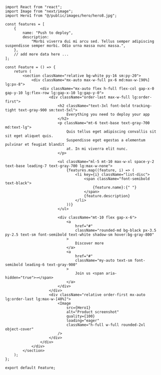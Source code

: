 ```tsx
import React from "react";
import Image from "next/image";
import Hero1 from "@/public/images/hero/hero8.jpg";

const features = [
    {
        name: "Push to deploy",
        description:
            "Morbi viverra dui mi arcu sed. Tellus semper adipiscing suspendisse semper morbi. Odio urna massa nunc massa.",
    },
    // add more data here ...
];

const Feature = () => {
    return (
        <section className="relative bg-white py-16 sm:py-20">
            <div className="mx-auto max-w-full px-6 md:max-w-[90%] lg:px-8">
                <div className="mx-auto flex h-full flex-col gap-x-0 gap-y-10 lg:flex-row lg:gap-x-10 lg:gap-y-0">
                    <div className="order-last max-w-full lg:order-first">
                        <h2 className="text-3xl font-bold tracking-tight text-gray-900 sm:text-5xl">
                            Everything you need to deploy your app
                        </h2>
                        <p className="mt-6 text-base text-gray-700 md:text-lg">
                            Quis tellus eget adipiscing convallis sit sit eget aliquet quis.
                            Suspendisse eget egestas a elementum pulvinar et feugiat blandit
                            at. In mi viverra elit nunc.
                        </p>

                        <ul className="ml-5 mt-10 max-w-xl space-y-2 text-base leading-7 text-gray-700 lg:max-w-none">
                            {features.map((feature, i) => (
                                <li key={i} className="list-disc">
                                    <span className="font-semibold text-black">
                                        {feature.name}:{" "}
                                    </span>
                                    {feature.description}
                                </li>
                            ))}
                        </ul>

                        <div className="mt-10 flex gap-x-6">
                            <a
                                href="#"
                                className="rounded-md bg-black px-3.5 py-2.5 text-sm font-semibold text-white shadow-sm hover:bg-gray-800"
                            >
                                Discover more
                            </a>
                            <a
                                href="#"
                                className="my-auto text-sm font-semibold leading-6 text-gray-900"
                            >
                                Join us <span aria-hidden="true">→</span>
                            </a>
                        </div>
                    </div>
                    <div className="relative order-first mx-auto lg:order-last lg:max-w-[40%]">
                        <Image
                            src={Hero1}
                            alt="Product screenshot"
                            quality={100}
                            loading="eager"
                            className="h-full w-full rounded-2xl object-cover"
                        />
                    </div>
                </div>
            </div>
        </section>
    );
};

export default Feature;
```